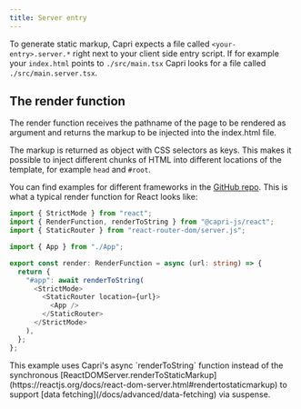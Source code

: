 ```yaml
---
title: Server entry
---
```


To generate static markup, Capri expects a file called `<your-entry>.server.*` right next to your
client side entry script. If for example your `index.html` points to `./src/main.tsx` Capri looks
for a file called `./src/main.server.tsx`.

## The render function

The render function receives the pathname of the page to be rendered as argument and returns the
markup to be injected into the index.html file.

The markup is returned as object with CSS selectors as keys. This makes it possible to inject
different chunks of HTML into different locations of the template, for example `head` and `#root`.

You can find examples for different frameworks in the
[GitHub repo](https://github.com/capri-js/capri/tree/main/examples).
This is what a typical render function for React looks like:

```ts
import { StrictMode } from "react";
import { RenderFunction, renderToString } from "@capri-js/react";
import { StaticRouter } from "react-router-dom/server.js";

import { App } from "./App";

export const render: RenderFunction = async (url: string) => {
  return {
    "#app": await renderToString(
      <StrictMode>
        <StaticRouter location={url}>
          <App />
        </StaticRouter>
      </StrictMode>
    ),
  };
};
```

<Note>
  This example uses Capri's async `renderToString` function instead of the
  synchronous
  [ReactDOMServer.renderToStaticMarkup](https://reactjs.org/docs/react-dom-server.html#rendertostaticmarkup)
  to support [data fetching](/docs/advanced/data-fetching) via suspense.
</Note>
